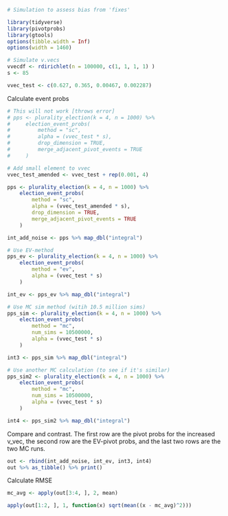 ```r
# Simulation to assess bias from 'fixes'

library(tidyverse)
library(pivotprobs)
library(gtools)
options(tibble.width = Inf)
options(width = 1460)

# Simulate v.vecs
vvecdf <- rdirichlet(n = 100000, c(1, 1, 1, 1) )
s <- 85

vvec_test <- c(0.627, 0.365, 0.00467, 0.002287)
```

Calculate event probs

```r
# This will not work [throws error]
# pps <- plurality_election(k = 4, n = 1000) %>%
#     election_event_probs(
#         method = "sc",
#         alpha = (vvec_test * s),
#         drop_dimension = TRUE,
#         merge_adjacent_pivot_events = TRUE
#     ) 

# Add small element to vvec
vvec_test_amended <- vvec_test + rep(0.001, 4)

pps <- plurality_election(k = 4, n = 1000) %>%
    election_event_probs(
        method = "sc",
        alpha = (vvec_test_amended * s),
        drop_dimension = TRUE,
        merge_adjacent_pivot_events = TRUE
    ) 

int_add_noise <- pps %>% map_dbl("integral")

# Use EV-method
pps_ev <- plurality_election(k = 4, n = 1000) %>%
    election_event_probs(
        method = "ev",
        alpha = (vvec_test * s)
    ) 

int_ev <- pps_ev %>% map_dbl("integral")

# Use MC sim method (witih 10.5 million sims)
pps_sim <- plurality_election(k = 4, n = 1000) %>%
    election_event_probs(
        method = "mc",
        num_sims = 10500000,
        alpha = (vvec_test * s)
    ) 

int3 <- pps_sim %>% map_dbl("integral")

# Use another MC calculation (to see if it's similar)
pps_sim2 <- plurality_election(k = 4, n = 1000) %>%
    election_event_probs(
        method = "mc",
        num_sims = 10500000,
        alpha = (vvec_test * s)
    ) 

int4 <- pps_sim2 %>% map_dbl("integral")
```

Compare and contrast. The first row are the pivot probs for the increased v_vec, the second row are the EV-pivot probs, and the last two rows are the two MC runs.
```r
out <- rbind(int_add_noise, int_ev, int3, int4) 
out %>% as_tibble() %>% print()
```

Calculate RMSE
```r
mc_avg <- apply(out[3:4, ], 2, mean)

apply(out[1:2, ], 1, function(x) sqrt(mean((x - mc_avg)^2)))
```